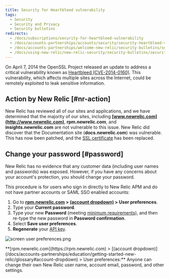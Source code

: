 ```yaml
---
title: Security for Heartbleed vulnerability
tags:
  - Security
  - Security and Privacy
  - Security bulletins
redirects:
  - /docs/subscriptions/security-for-heartbleed-vulnerability
  - /docs/accounts-partnerships/accounts/security/security-heartbleed-vulnerability
  - /docs/accounts-partnerships/welcome-new-relic/security-bulletins/security-heartbleed-vulnerability
  - /docs/using-new-relic/new-relic-security/security-bulletins/security-heartbleed-vulnerability
---
```


On April 7, 2014 the OpenSSL Project released an update to address a critical vulnerability known as [Heartbleed (CVE-2014-0160)](http://heartbleed.com). This vulnerability, which affects multiple sites across the Internet, could be remotely exploited to leak sensitive information.

## Action by New Relic [#nr-action]

New Relic has reviewed all of our sites and applications, and we have determined that the majority of our sites, including **[www.newrelic.com](http://www.newrelic.com)**, **rpm.newrelic.com**, and **insights.newrelic.com** are not vulnerable to this issue. New Relic did discover that the Documentation site (**docs.newrelic.com**) was vulnerable. This has now been patched, and the [SSL certificate](/docs/accounts-partnerships/education/getting-started-new-relic/glossary#ssl-certificate) has been replaced.

## Change your password [#password]

New Relic has no evidence that any customer data (including user names and passwords) was exposed. However, if you have any concerns about your account's protection, you should change your password.

This procedure is for users who sign in directly to New Relic APM and do not have partner accounts or SAML SSO enabled accounts:

1. Go to **[rpm.newrelic.com](https://rpm.newrelic.com) > [(account dropdown)](/docs/accounts-partnerships/education/getting-started-new-relic/glossary#account-dropdown) > User preferences**.
2. Type your **Current password**.
3. Type your new **Password** (meeting [minimum requirements](/docs/subscriptions/account-user-settings#requirements)), and then re-type the new password in **Password confirmation**.
4. Select **Save user preferences**.
5. **Regenerate** your [API key](/docs/apis/rest-api-v2/requirements/api-keys#creating).

![screen user preferences.png](./images/screen-user-preferences_0.png "screen user preferences.png")

<figcaption>
  **[rpm.newrelic.com](https://rpm.newrelic.com) > [(account dropdown)](/docs/accounts-partnerships/education/getting-started-new-relic/glossary#account-dropdown) > User preferences:** Anyone can change their own New Relic user name, account email, password, and other settings.
</figcaption>
